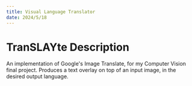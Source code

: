 ```yaml
---
title: Visual Language Translator
date: 2024/5/18
---
```


# TranSLAYte Description


<ProjectPage src="/images/projects/translate.jpg" alt="Translate Example" gitLink="https://github.com/gavin-dhanda/Visual-Language-Translator"/>

An implementation of Google's Image Translate, for my Computer Vision final project. Produces a text overlay on top of an input image, in the desired output language.
